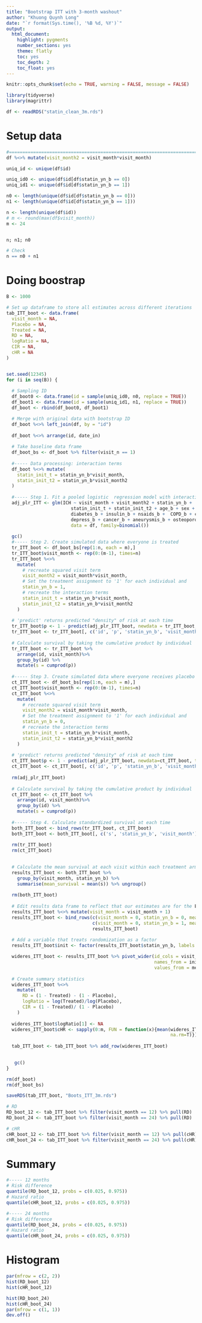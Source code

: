 ```yaml
---
title: "Bootstrap ITT with 3-month washout"
author: "Khuong Quynh Long"
date: "`r format(Sys.time(), '%B %d, %Y')`"
output:
  html_document:
    highlight: pygments
    number_sections: yes
    theme: flatly
    toc: yes
    toc_depth: 2
    toc_float: yes
---
```


```r
knitr::opts_chunk$set(echo = TRUE, warning = FALSE, message = FALSE)
```

```r
library(tidyverse)
library(magrittr)
```


```r
df <- readRDS("statin_clean_3m.rds")
```

# Setup data


```r
#===============================================================================
df %<>% mutate(visit_month2 = visit_month*visit_month)

uniq_id <- unique(df$id)

uniq_id0 <- unique(df$id[df$statin_yn_b == 0])
uniq_id1 <- unique(df$id[df$statin_yn_b == 1])

n0 <- length(unique(df$id[df$statin_yn_b == 0]))
n1 <- length(unique(df$id[df$statin_yn_b == 1]))

n <- length(unique(df$id))
# m <- round(max(df$visit_month))
m <- 24


n; n1; n0

# Check
n == n0 + n1
```


# Doing boostrap

```r
B <- 1000

# Set up dataframe to store all estimates across different iterations
tab_ITT_boot <- data.frame(
  visit_month = NA,
  Placebo = NA,
  Treated = NA,
  RD = NA, 
  logRatio = NA,
  CIR = NA,
  cHR = NA
)


set.seed(12345)
for (i in seq(B)) {
  
  # Sampling ID
  df_boot0 <- data.frame(id = sample(uniq_id0, n0, replace = TRUE))
  df_boot1 <- data.frame(id = sample(uniq_id1, n1, replace = TRUE))
  df_boot <- rbind(df_boot0, df_boot1)

  # Merge with original data with bootstrap ID
  df_boot %<>% left_join(df, by = "id")
  
  df_boot %<>% arrange(id, date_in)
  
  # Take baseline data frame
  df_boot_bs <- df_boot %>% filter(visit_n == 1)
  
  #----- Data processing: interaction terms
  df_boot %<>% mutate(
    statin_init_t = statin_yn_b*visit_month,
    statin_init_t2 = statin_yn_b*visit_month2
  )
  
  #----- Step 1. Fit a pooled logistic  regression model with interaction terms between 
  adj_plr_ITT <- glm(ICH ~ visit_month + visit_month2 + statin_yn_b + 
                        statin_init_t + statin_init_t2 + age_b + sex + hyper_b + 
                        diabetes_b + insulin_b + nsaids_b +  COPD_b + corticoids_b + 
                        depress_b + cancer_b + aneurysmis_b + osteoporosis_b,
                        data = df, family=binomial())
  
  gc()
  #----- Step 2. Create simulated data where everyone is treated
  tr_ITT_boot <- df_boot_bs[rep(1:n, each = m),]
  tr_ITT_boot$visit_month <- rep(0:(m-1), times=n)
  tr_ITT_boot %<>%
    mutate(
      # recreate squared visit term
      visit_month2 = visit_month*visit_month, 
      # Set the treatment assignment to '1' for each individual and
      statin_yn_b = 1, 
      # recreate the interaction terms
      statin_init_t = statin_yn_b*visit_month,
      statin_init_t2 = statin_yn_b*visit_month2
    )
  
  # 'predict' returns predicted "density" of risk at each time
  tr_ITT_boot$p <- 1 - predict(adj_plr_ITT_boot, newdata = tr_ITT_boot, type='response')
  tr_ITT_boot <- tr_ITT_boot[, c('id', 'p', 'statin_yn_b', 'visit_month')]
  
  # Calculate survival by taking the cumulative product by individual
  tr_ITT_boot <- tr_ITT_boot %>%
    arrange(id, visit_month)%>%
    group_by(id) %>%
    mutate(s = cumprod(p))
  
  #----- Step 3. Create simulated data where everyone receives placebo
  ct_ITT_boot <- df_boot_bs[rep(1:n, each = m),]
  ct_ITT_boot$visit_month <- rep(0:(m-1), times=n)
  ct_ITT_boot %<>%
    mutate(
      # recreate squared visit term
      visit_month2 = visit_month*visit_month, 
      # Set the treatment assignment to '1' for each individual and
      statin_yn_b = 0, 
      # recreate the interaction terms
      statin_init_t = statin_yn_b*visit_month,
      statin_init_t2 = statin_yn_b*visit_month2
    )
  
  # 'predict' returns predicted "density" of risk at each time
  ct_ITT_boot$p <- 1 - predict(adj_plr_ITT_boot, newdata=ct_ITT_boot, type='response')
  ct_ITT_boot <- ct_ITT_boot[, c('id', 'p', 'statin_yn_b', 'visit_month')]
  
  rm(adj_plr_ITT_boot)
  
  # Calculate survival by taking the cumulative product by individual
  ct_ITT_boot <- ct_ITT_boot %>%
    arrange(id, visit_month)%>%
    group_by(id) %>%
    mutate(s = cumprod(p))
  
  #----- Step 4. Calculate standardized survival at each time
  both_ITT_boot <- bind_rows(tr_ITT_boot, ct_ITT_boot)
  both_ITT_boot <- both_ITT_boot[, c('s', 'statin_yn_b', 'visit_month')]
  
  rm(tr_ITT_boot)
  rm(ct_ITT_boot)
  

  # Calculate the mean survival at each visit within each treatment arm
  results_ITT_boot <- both_ITT_boot %>%
    group_by(visit_month, statin_yn_b) %>%
    summarise(mean_survival = mean(s)) %>% ungroup()
  
  rm(both_ITT_boot)
  
  # Edit results data frame to reflect that our estimates are for the END of the interval [t, t+1)
  results_ITT_boot %<>% mutate(visit_month = visit_month + 1)
  results_ITT_boot <- bind_rows(c(visit_month = 0, statin_yn_b = 0, mean_survival =  1),
                                c(visit_month = 0, statin_yn_b = 1, mean_survival =  1),
                                results_ITT_boot)
  
  # Add a variable that treats randomization as a factor
  results_ITT_boot$init <- factor(results_ITT_boot$statin_yn_b, labels = c("Placebo", "Treated"))

  wideres_ITT_boot <- results_ITT_boot %>% pivot_wider(id_cols = visit_month, 
                                                       names_from = init, 
                                                       values_from = mean_survival)
  
  # Create summary statistics
  wideres_ITT_boot %<>%
    mutate(
      RD = (1 - Treated) - (1 - Placebo),
      logRatio = log(Treated)/log(Placebo),
      CIR = (1 - Treated)/ (1 - Placebo)
    )
  
  wideres_ITT_boot$logRatio[1] <- NA
  wideres_ITT_boot$cHR <- sapply(0:m, FUN = function(x){mean(wideres_ITT_boot$logRatio[wideres_ITT_boot$visit_month <= x], 
                                                             na.rm=T)})
  
  tab_ITT_boot <- tab_ITT_boot %>% add_row(wideres_ITT_boot)
  

   gc()
}

rm(df_boot)
rm(df_boot_bs)

saveRDS(tab_ITT_boot, "Boots_ITT_3m.rds")
```



```r
# RD
RD_boot_12 <- tab_ITT_boot %>% filter(visit_month == 12) %>% pull(RD)
RD_boot_24 <- tab_ITT_boot %>% filter(visit_month == 24) %>% pull(RD)

# cHR
cHR_boot_12 <- tab_ITT_boot %>% filter(visit_month == 12) %>% pull(cHR)
cHR_boot_24 <- tab_ITT_boot %>% filter(visit_month == 24) %>% pull(cHR)
```


# Summary


```r
#----- 12 months
# Risk difference
quantile(RD_boot_12, probs = c(0.025, 0.975))
# Hazard ratio
quantile(cHR_boot_12, probs = c(0.025, 0.975))

#----- 24 months
# Risk difference
quantile(RD_boot_24, probs = c(0.025, 0.975))
# Hazard ratio
quantile(cHR_boot_24, probs = c(0.025, 0.975))
```

# Histogram

```r
par(mfrow = c(2, 2))
hist(RD_boot_12)
hist(cHR_boot_12)

hist(RD_boot_24)
hist(cHR_boot_24)
par(mfrow = c(1, 1))
dev.off()
```






